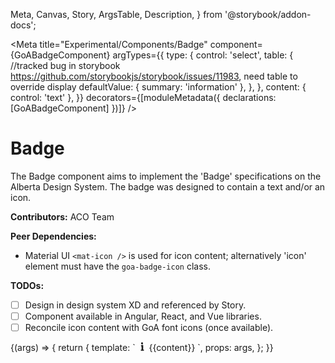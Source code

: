 
  Meta,
  Canvas,
  Story,
  ArgsTable,
  Description,
} from '@storybook/addon-docs';

<Meta
  title="Experimental/Components/Badge"
  component={GoABadgeComponent}
  argTypes={{
    type: {
      control: 'select',
      table: {
        //tracked bug in storybook https://github.com/storybookjs/storybook/issues/11983, need table to override display
        defaultValue: { summary: 'information' },
      },
    },
    content: { control: 'text' },
  }}
  decorators={[moduleMetadata({ declarations: [GoABadgeComponent] })]}
/>

# Badge

The Badge component aims to implement the 'Badge' specifications on the Alberta Design System.
The badge was designed to contain a text and/or an icon.

**Contributors:** ACO Team

**Peer Dependencies:**

- Material UI `<mat-icon />` is used for icon content; alternatively 'icon' element
  must have the `goa-badge-icon` class.

**TODOs:**

- [ ] Design in design system XD and referenced by Story.
- [ ] Component available in Angular, React, and Vue libraries.
- [ ] Reconcile icon content with GoA font icons (once available).

<Canvas>
  <Story
    name="Badge"
    height={100}
    args={{
      type: 'information',
      content: 'Text content',
    }}
    parameters={{
      design: {},
    }}
  >
    {(args) => {
      return {
        template: `<goa-badge [type]="type">
                      <i class="goa-badge-icon">
                        <svg width="14px" height="14px" xmlns="http://www.w3.org/2000/svg" viewBox="0 0 128 128">
                          <defs>
                            <style>.cls-1{fill:currentColor;}</style>
                          </defs>
                          <path class="cls-1" d="M59.25625,2.65407A14.62972,14.62972,0,1,1,44.62653,17.28379,14.619,14.619,0,0,1,59.25625,2.65407Z" />
                          <path class="cls-1" d="M49.67716,45.027a8.69756,8.69756,0,0,0-7.178,8.56486h0a8.69454,8.69454,0,0,0,8.6967,8.6967h.86206v48.17411H47.40528a7.44163,7.44163,0,0,0-7.44163,7.44163h0a7.44163,7.44163,0,0,0,7.44163,7.44163H80.59472a7.44163,7.44163,0,0,0,7.44163-7.44163h0a7.44163,7.44163,0,0,0-7.44163-7.44163h-4.6019V48.96654a7.50925,7.50925,0,0,0-8.96765-7.3663C59.51679,43.0868,49.97494,44.97466,49.67716,45.027Z" />
                        </svg>
                      </i>
                      {{content}}
                    </goa-badge>`,
        props: args,
      };
    }}
  </Story>
</Canvas>
